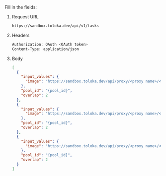 Fill in the fields:

1. Request URL

    ```bash
    https://sandbox.toloka.dev/api/v1/tasks
    ```

1. Headers

    ```bash
    Authorization: OAuth <OAuth token>
    Content-Type: application/json
    ```

1. Body

    ```json
    [
      {
        "input_values": {
          "image": "https://sandbox.toloka.dev/api/proxy/<proxy name>/<folder name>/<file name 1>.<type>"
        },
        "pool_id": "{pool_id}",
        "overlap": 2
      },
      {
        "input_values": {
          "image": "https://sandbox.toloka.dev/api/proxy/<proxy name>/<folder name>/<file name 2>.<type>"
        },
        "pool_id": "{pool_id}",
        "overlap": 2
      },
      {
        "input_values": {
          "image": "https://sandbox.toloka.dev/api/proxy/<proxy name>/<folder name>/<file name 3>.<type>"
        },
        "pool_id": "{pool_id}",
        "overlap": 2
      }
    ]
    ```